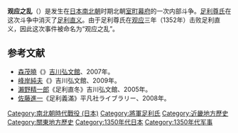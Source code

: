 {{Title}}
{{japanese|japanese=観応の擾乱|kana=かんのうのじょうらん|romaji=Kannō Jōran}}
'''观应之乱'''（{{lang-ja|観応の擾乱}}）是发生在[[日本|日本]][[南北朝时代_(日本)|南北朝]]时期北朝[[室町幕府|室町幕府]]的一次内部斗争。[[足利尊氏|足利尊氏]]在这次斗争中消灭了[[足利直义|足利直义]]。由于足利尊氏在[[观应|观应]]三年（1352年）击败足利直义，因此这次事件被命名为“观应之乱”。

== 参考文献 ==
*[[森茂曉|森茂曉]]《{{lang|ja|戦争の日本史8 南北朝の動乱}}》[[吉川弘文館|吉川弘文館]]、2007年。
*[[峰岸純夫|峰岸純夫]]《{{lang|ja|足利尊氏と直義}}》吉川弘文館、2009年。
*[[瀨野精一郎|瀨野精一郎]]《足利直冬》吉川弘文館、2005年。
*[[佐藤進一|佐藤進一]]《足利義滿》平凡社ライブラリー、2008年。

[[Category:南北朝時代戰役_(日本)|Category:南北朝時代戰役 (日本)]]
[[Category:將軍足利氏|Category:將軍足利氏]]
[[Category:近畿地方歷史|Category:近畿地方歷史]]
[[Category:關東地方歷史|Category:關東地方歷史]]
[[Category:1350年代日本|Category:1350年代日本]]
[[Category:1350年代军事|Category:1350年代军事]]